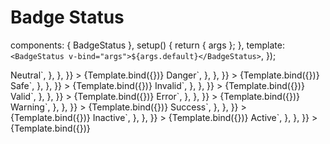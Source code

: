 
<Meta id="vue-badge-status" title="Vue.js Component/BadgeStatus" component={BadgeStatus} argTypes={argTypes} />

# Badge Status

  components: { BadgeStatus },
  setup() {
    return { args };
  },
  template: `<BadgeStatus v-bind="args">${args.default}</BadgeStatus>`,
});

<Canvas>
  <Story
    name="Badge Status Neutral"
    args={{
      status: "neutral",
      default: "Neutral",
    }}
    parameters={{
      docs: {
        source: {
          code: `<BadgeStatus status="neutral">Neutral</BadgeStatus>`,
        },
      },
    }}
  >
    {Template.bind({})}
  </Story>
  <Story
    name="Badge Status Danger"
    args={{
      status: "danger",
      default: "Danger",
    }}
    parameters={{
      docs: {
        source: {
          code: `<BadgeStatus status="danger">Danger</BadgeStatus>`,
        },
      },
    }}
  >
    {Template.bind({})}
  </Story>
  <Story
    name="Badge Status Safe"
    args={{
      status: "safe",
      default: "Safe",
    }}
    parameters={{
      docs: {
        source: {
          code: `<BadgeStatus status="safe">Safe</BadgeStatus>`,
        },
      },
    }}
  >
    {Template.bind({})}
  </Story>
  <Story
    name="Badge Status Invalid"
    args={{
      status: "invalid",
      default: "Invalid",
    }}
    parameters={{
      docs: {
        source: {
          code: `<BadgeStatus status="invalid">Invalid</BadgeStatus>`,
        },
      },
    }}
  >
    {Template.bind({})}
  </Story>
  <Story
    name="Badge Status Valid"
    args={{
      status: "valid",
      default: "Valid",
    }}
    parameters={{
      docs: {
        source: {
          code: `<BadgeStatus status="valid">Valid</BadgeStatus>`,
        },
      },
    }}
  >
    {Template.bind({})}
  </Story>
  <Story
    name="Badge Status Error"
    args={{
      status: "error",
      default: "Error",
    }}
    parameters={{
      docs: {
        source: {
          code: `<BadgeStatus status="error">Error</BadgeStatus>`,
        },
      },
    }}
  >
    {Template.bind({})}
  </Story>
  <Story
    name="Badge Status Warning"
    args={{
      status: "warning",
      default: "Warning",
    }}
    parameters={{
      docs: {
        source: {
          code: `<BadgeStatus status="warning">Warning</BadgeStatus>`,
        },
      },
    }}
  >
    {Template.bind({})}
  </Story>
  <Story
    name="Badge Status Success"
    args={{
      status: "success",
      default: "Success",
    }}
    parameters={{
      docs: {
        source: {
          code: `<BadgeStatus status="success">Success</BadgeStatus>`,
        },
      },
    }}
  >
    {Template.bind({})}
  </Story>
  <Story
    name="Badge Status Inactive"
    args={{
      status: "inactive",
      default: "Inactive",
    }}
    parameters={{
      docs: {
        source: {
          code: `<BadgeStatus status="inactive">Inactive</BadgeStatus>`,
        },
      },
    }}
  >
    {Template.bind({})}
  </Story>
  <Story
    name="Badge Status Active"
    args={{
      status: "active",
      default: "Active",
    }}
    parameters={{
      docs: {
        source: {
          code: `<BadgeStatus status="active">Active</BadgeStatus>`,
        },
      },
    }}
  >
    {Template.bind({})}
  </Story>
</Canvas>

<ArgsTable of={BadgeStatus} />
